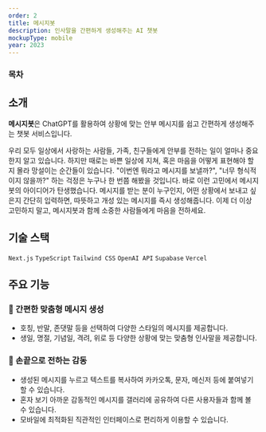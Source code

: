 ```yaml
---
order: 2
title: 메시지봇
description: 인사말을 간편하게 생성해주는 AI 챗봇
mockupType: mobile
year: 2023
---
```


### 목차

## 소개

<Link url="https://messagebot.chaechae.life" />

**메시지봇**은 ChatGPT를 활용하여 상황에 맞는 안부 메시지를 쉽고 간편하게 생성해주는 챗봇 서비스입니다.

우리 모두 일상에서 사랑하는 사람들, 가족, 친구들에게 안부를 전하는 일이 얼마나 중요한지 알고 있습니다. 하지만 때로는 바쁜 일상에 지쳐, 혹은 마음을 어떻게 표현해야 할지 몰라 망설이는 순간들이 있습니다. "이번엔 뭐라고 메시지를 보낼까?", "너무 형식적이지 않을까?" 하는 걱정은 누구나 한 번쯤 해봤을 것입니다. 바로 이런 고민에서 메시지봇의 아이디어가 탄생했습니다. 메시지를 받는 분이 누구인지, 어떤 상황에서 보내고 싶은지 간단히 입력하면, 따뜻하고 개성 있는 메시지를 즉시 생성해줍니다. 이제 더 이상 고민하지 말고, 메시지봇과 함께 소중한 사람들에게 마음을 전하세요.

## 기술 스택

`Next.js` `TypeScript` `Tailwind CSS` `OpenAI API` `Supabase` `Vercel`

## 주요 기능

### 💬 간편한 맞춤형 메시지 생성

- 호칭, 반말, 존댓말 등을 선택하여 다양한 스타일의 메시지를 제공합니다.
- 생일, 명절, 기념일, 격려, 위로 등 다양한 상황에 맞는 맞춤형 인사말을 제공합니다.

### 📱 손끝으로 전하는 감동

- 생성된 메시지를 누르고 텍스트를 복사하여 카카오톡, 문자, 메신저 등에 붙여넣기 할 수 있습니다.
- 혼자 보기 아까운 감동적인 메시지를 갤러리에 공유하여 다른 사용자들과 함께 볼 수 있습니다.
- 모바일에 최적화된 직관적인 인터페이스로 편리하게 이용할 수 있습니다.
